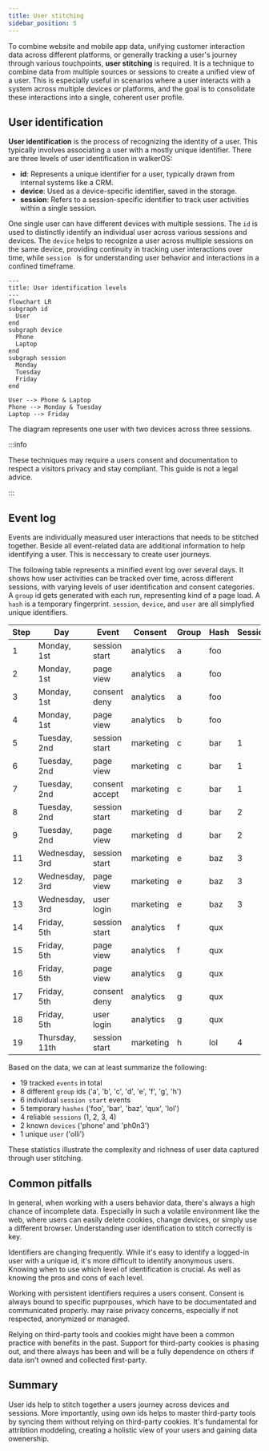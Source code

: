 ```yaml
---
title: User stitching
sidebar_position: 5
---
```


To combine website and mobile app data, unifying customer interaction data
across different platforms, or generally tracking a user's journey through
various touchpoints, **user stitching** is required. It is a technique to
combine data from multiple sources or sessions to create a unified view of a
user. This is especially useful in scenarios where a user interacts with a
system across multiple devices or platforms, and the goal is to consolidate
these interactions into a single, coherent user profile.

## User identification

**User identification** is the process of recognizing the identity of a user.
This typically involves associating a user with a mostly unique identifier.
There are three levels of user identification in walkerOS:

- **id**: Represents a unique identifier for a user, typically drawn from
  internal systems like a CRM.
- **device**: Used as a device-specific identifier, saved in the storage.
- **session**: Refers to a session-specific identifier to track user activities
  within a single session.

One single user can have different devices with multiple sessions. The `id` is
used to distinctly identify an individual user across various sessions and
devices. The `device` helps to recognize a user across multiple sessions on the
same device, providing continuity in tracking user interactions over time, while
`session ` is for understanding user behavior and interactions in a confined
timeframe.

```mermaid
---
title: User identification levels
---
flowchart LR
subgraph id
  User
end
subgraph device
  Phone
  Laptop
end
subgraph session
  Monday
  Tuesday
  Friday
end

User --> Phone & Laptop
Phone --> Monday & Tuesday
Laptop --> Friday
```

The diagram represents one user with two devices across three sessions.

:::info

These techniques may require a users consent and documentation to respect a
visitors privacy and stay compliant. This guide is not a legal advice.

:::

## Event log

Events are individually measured user interactions that needs to be stitched
together. Beside all event-related data are additional information to help
identifying a user. This is neccessary to create user journeys.

The following table represents a minified event log over several days. It shows
how user activities can be tracked over time, across different sessions, with
varying levels of user identification and consent categories. A `group` id gets
generated with each run, representing kind of a page load. A `hash` is a
temporary fingerprint. `session`, `device`, and `user` are all simplyfied unique
identifiers.

| Step | Day                 | Event          | Consent   | Group | Hash | Session | Device | User |
| ---- | ------------------- | -------------- | --------- | ----- | ---- | ------- | ------ | ---- |
| 1    | Monday,<br />1st    | session start  | analytics | a     | foo  |         |        |      |
| 2    | Monday,<br />1st    | page view      | analytics | a     | foo  |         |        |      |
| 3    | Monday,<br />1st    | consent deny   | analytics | a     | foo  |         |        |      |
| 4    | Monday,<br />1st    | page view      | analytics | b     | foo  |         |        |      |
| 5    | Tuesday,<br />2nd   | session start  | marketing | c     | bar  | 1       | phone  |      |
| 6    | Tuesday,<br />2nd   | page view      | marketing | c     | bar  | 1       | phone  |      |
| 7    | Tuesday,<br />2nd   | consent accept | marketing | c     | bar  | 1       | phone  |      |
| 8    | Tuesday,<br />2nd   | session start  | marketing | d     | bar  | 2       | phone  |      |
| 9    | Tuesday,<br />2nd   | page view      | marketing | d     | bar  | 2       | phone  |      |
| 11   | Wednesday,<br />3rd | session start  | marketing | e     | baz  | 3       | phone  | olli |
| 12   | Wednesday,<br />3rd | page view      | marketing | e     | baz  | 3       | phone  | olli |
| 13   | Wednesday,<br />3rd | user login     | marketing | e     | baz  | 3       | phone  | olli |
| 14   | Friday,<br />5th    | session start  | analytics | f     | qux  |         |        |      |
| 15   | Friday,<br />5th    | page view      | analytics | f     | qux  |         |        |      |
| 16   | Friday,<br />5th    | page view      | analytics | g     | qux  |         |        | olli |
| 17   | Friday,<br />5th    | consent deny   | analytics | g     | qux  |         |        | olli |
| 18   | Friday,<br />5th    | user login     | analytics | g     | qux  |         |        | olli |
| 19   | Thursday,<br />11th | session start  | marketing | h     | lol  | 4       | ph0n3  |      |

Based on the data, we can at least summarize the following:

- 19 tracked `events` in total
- 8 different `group` ids ('a', 'b', 'c', 'd', 'e', 'f', 'g', 'h')
- 6 individual `session start` events
- 5 temporary `hashes` ('foo', 'bar', 'baz', 'qux', 'lol')
- 4 reliable `sessions` (1, 2, 3, 4)
- 2 known `devices` ('phone' and 'ph0n3')
- 1 unique `user` ('olli')

These statistics illustrate the complexity and richness of user data captured
through user stitching.

## Common pitfalls

In general, when working with a users behavior data, there's always a high
chance of incomplete data. Especially in such a volatile environment like the
web, where users can easily delete cookies, change devices, or simply use a
different browser. Understanding user identification to stitch correctly is key.

Identifiers are changing frequently. While it's easy to identify a logged-in
user with a unique id, it's more difficult to identify anonymous users. Knowing
when to use which level of identification is crucial. As well as knowing the
pros and cons of each level.

Working with persistent identifiers requires a users consent. Consent is always
bound to specific puprpouses, which have to be documentated and communicated
properly. may raise privacy concerns, especially if not respected, anonymized or
managed.

Relying on third-party tools and cookies might have been a common practice with
benefits in the past. Support for third-party cookies is phasing out, and there
always has been and will be a fully dependence on others if data isn't owned and
collected first-party.

## Summary

User ids help to stitch together a users journey across devices and sessions.
More importantly, using own ids helps to master third-party tools by syncing
them without relying on third-party cookies. It's fundamental for attribtion
moddeling, creating a holistic view of your users and gaining data owenership.
